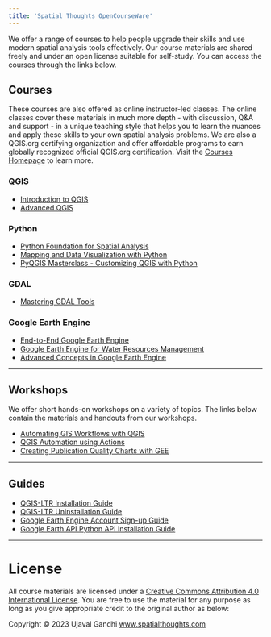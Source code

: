 ```yaml
---
title: 'Spatial Thoughts OpenCourseWare'
---
```


We offer a range of courses to help people upgrade their skills and use modern spatial analysis tools effectively. Our course materials are shared freely and under an open license suitable for self-study. You can access the courses through the links below.

## Courses 

These courses are also offered as online instructor-led classes. The online classes cover these materials in much more depth - with discussion, Q&A and support - in a unique teaching style that helps you to learn the nuances and apply these skills to your own spatial analysis problems. We are also a QGIS.org certifying organization and offer affordable programs to earn globally recognized official QGIS.org certification. Visit the [Courses Homepage](https://spatialthoughts.com/courses/) to learn more.

### QGIS

* [Introduction to QGIS](introduction-to-qgis.html)
* [Advanced QGIS](advanced-qgis.html)

### Python

* [Python Foundation for Spatial Analysis](python-foundation.html)
* [Mapping and Data Visualization with Python](python-dataviz.html)
* [PyQGIS Masterclass - Customizing QGIS with Python](pyqgis-in-a-day.html)

### GDAL

* [Mastering GDAL Tools](gdal-tools.html)

### Google Earth Engine
* [End-to-End Google Earth Engine](end-to-end-gee.html)
* [Google Earth Engine for Water Resources Management](gee-water-resources-management.html)
* [Advanced Concepts in Google Earth Engine ](end-advanced.html)

---

## Workshops

We offer short hands-on workshops on a variety of topics. The links below contain the materials and handouts from our workshops.

* [Automating GIS Workflows with QGIS](automating-gis-workflows.html)
* [QGIS Automation using Actions](qgis-actions.html)
* [Creating Publication Quality Charts with GEE](gee-charts.html)

---

## Guides

* [QGIS-LTR Installation Guide](install-qgis-ltr.html)
* [QGIS-LTR Uninstallation Guide](uninstall-qgis-ltr.html)
* [Google Earth Engine Account Sign-up Guide](gee-sign-up.html)
* [Google Earth API Python API Installation Guide](install-gee-python-api.html)


---
# License

All course materials are licensed under a [Creative Commons Attribution 4.0 International License](https://creativecommons.org/licenses/by/4.0/). You are free to use the material for any purpose as long as you give appropriate credit to the original author as below:

Copyright &copy; 2023 Ujaval Gandhi [www.spatialthoughts.com](https://spatialthoughts.com)